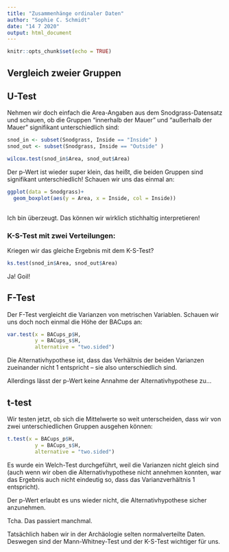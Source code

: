 ```yaml
---
title: "Zusammenhänge ordinaler Daten"
author: "Sophie C. Schmidt"
date: "14 7 2020"
output: html_document
---
```


```r
knitr::opts_chunk$set(echo = TRUE)
```


## Vergleich zweier Gruppen

## U-Test

Nehmen wir doch einfach die Area-Angaben aus dem Snodgrass-Datensatz und schauen, ob die Gruppen "innerhalb der Mauer" und "außerhalb der Mauer" signifikant unterschiedlich sind:
```r
snod_in <- subset(Snodgrass, Inside == "Inside" )
snod_out <- subset(Snodgrass, Inside == "Outside" )

wilcox.test(snod_in$Area, snod_out$Area)
```

Der p-Wert ist wieder super klein, das heißt, die beiden Gruppen sind signifikant unterschiedlich!
Schauen wir uns das einmal an:

```r
ggplot(data = Snodgrass)+
  geom_boxplot(aes(y = Area, x = Inside, col = Inside))
  
```
Ich bin überzeugt. Das können wir wirklich stichhaltig interpretieren!

### K-S-Test mit zwei Verteilungen:

Kriegen wir das gleiche Ergebnis mit dem K-S-Test?

```r
ks.test(snod_in$Area, snod_out$Area)

```

Ja! Goil! 



## F-Test
Der F-Test vergleicht die Varianzen von metrischen Variablen. Schauen wir uns doch noch einmal die Höhe der BACups an:
```r
var.test(x = BACups_p$H,
         y = BACups_s$H,
         alternative = "two.sided")
```
Die Alternativhypothese ist, dass das Verhältnis der beiden Varianzen zueinander nicht 1 entspricht -- sie also unterschiedlich sind.

Allerdings lässt der p-Wert keine Annahme der Alternativhypothese zu... 


## t-test

Wir testen jetzt, ob sich die Mittelwerte so weit unterscheiden, dass wir von zwei unterschiedlichen Gruppen ausgehen können:
```r
t.test(x = BACups_p$H,
         y = BACups_s$H,
         alternative = "two.sided")
```
Es wurde ein Welch-Test durchgeführt, weil die Varianzen nicht gleich sind (auch wenn wir oben die Alternativhypothese nicht annehmen konnten, war das Ergebnis auch nicht eindeutig so, dass das Varianzverhältnis 1 entspricht).

Der p-Wert erlaubt es uns wieder nicht, die Alternativhypothese sicher anzunehmen.


Tcha. Das passiert manchmal.

Tatsächlich haben wir in der Archäologie selten normalverteilte Daten. Deswegen sind der Mann-Whitney-Test und der K-S-Test wichtiger für uns.

